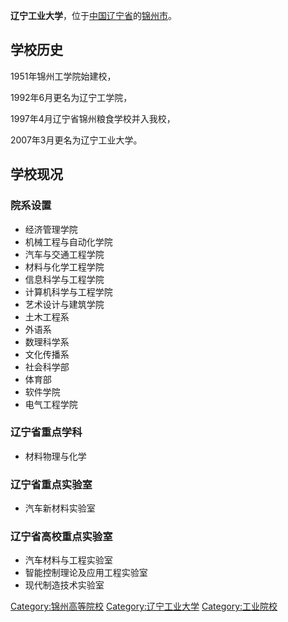 {{Infobox university
|name        =辽宁工业大学
|native_name = Liaoning University of Technology
|image       =
|caption     = 辽宁工业大学正门
|motto       = 砺器悟道
|established = 1951年
|closed      =
|re-established =
|anniversary = 9月17日
|type        = [[公立大学|公立大学]]、多科性大学
|president   = [[王建中|王建中]]
|dean        =
|secretary   = [[何辉|何辉]]
|faculty     = 1200多人
|staff       = 
|students    = 18000余人
|location    = {{CHN}}[[辽宁省|辽宁省]][[锦州市|锦州市]]
|campus      = [[古塔区|古塔区]]士英街169号
|area        = 1000余亩
|colors      =
|affiliations= 辽宁省教育厅
|zip         = 121001
|telephone   =
|website     = http://www.lnit.edu.cn/
|logo        =
|footnotes   = 辽宁工业大学校标
}}

'''辽宁工业大学'''，位于[[中华人民共和国|中国]][[辽宁省|辽宁省]]的[[锦州市|锦州市]]。

== 学校历史 ==
1951年锦州工学院始建校，

1992年6月更名为辽宁工学院，

1997年4月辽宁省锦州粮食学校并入我校，

2007年3月更名为辽宁工业大学。
==  学校现况 ==
===院系设置===
*经济管理学院
*机械工程与自动化学院
*汽车与交通工程学院
*材料与化学工程学院
*信息科学与工程学院
*计算机科学与工程学院
*艺术设计与建筑学院
*土木工程系
*外语系
*数理科学系
*文化传播系
*社会科学部
*体育部
*软件学院
*电气工程学院

===辽宁省重点学科===
*材料物理与化学
 
===辽宁省重点实验室===
*汽车新材料实验室

===辽宁省高校重点实验室===
*汽车材料与工程实验室
*智能控制理论及应用工程实验室
*现代制造技术实验室
{{辽宁高等院校}}
{{中华人民共和国中西部高校基础能力建设工程}}
[[Category:锦州高等院校|Category:锦州高等院校]]
[[Category:辽宁工业大学|Category:辽宁工业大学]]
[[Category:工业院校|Category:工业院校]]